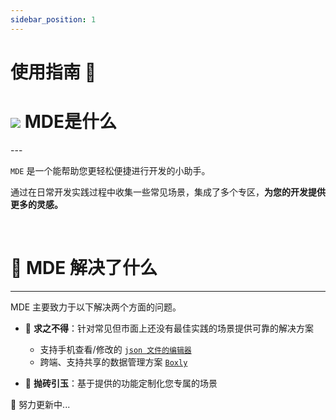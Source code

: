 ```yaml
---
sidebar_position: 1
---
```


# 使用指南 🎊

<h1 className="inline-flex-center">
  <img
    src="/img/logo.svg"
    loading="lazy"
    style={{ width: "1.2em", marginRight: ".2em" }}
    className="jack-in-the-box"
  />
  <span>MDE是什么</span>
</h1>
---

<a>`MDE`</a> 是一个能帮助您更轻松便捷进行开发的小助手。

通过在日常开发实践过程中收集一些常见场景，集成了多个专区，**为您的开发提供更多的灵感。**

<br />

# 🧐 MDE 解决了什么

---

MDE 主要致力于以下解决两个方面的问题。

- 🐣 **求之不得**：针对常见但市面上还没有最佳实践的场景提供可靠的解决方案

  - 支持手机查看/修改的 [`json 文件的编辑器`](/docs/tools/json)
  - 跨端、支持共享的数据管理方案 [`Boxly`](/docs/front-end/data-management/boxly/intro)

- 🧱 **抛砖引玉**：基于提供的功能定制化您专属的场景

💪 努力更新中...
